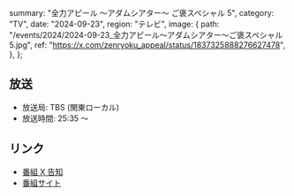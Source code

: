   summary: "全力アピール ～アダムシアター～ ご褒スペシャル 5",
  category: "TV",
  date: "2024-09-23",
  region: "テレビ",
  image: {
    path: "/events/2024/2024-09-23_全力アピール～アダムシアター～ご褒スペシャル5.jpg",
    ref: "https://x.com/zenryoku_appeal/status/1837325888276627478",
  },
};

## 放送

- 放送局: TBS (関東ローカル)
- 放送時間: 25:35 ～

## リンク

- [番組 X 告知](https://x.com/zenryoku_appeal/status/1837325888276627478)
- [番組サイト](https://www.tbs.co.jp/zenryoku_appeal/)
